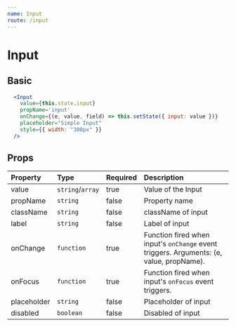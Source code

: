 ```yaml
---
name: Input
route: /input
---
```


# Input


## Basic
<InputContainer />

```jsx
  <Input
    value={this.state.input}
    propName='input'
    onChange={(e, value, field) => this.setState({ input: value })}
    placeholder="Simple Input"
    style={{ width: "300px" }}
  />
```

## Props

| Property | Type | Required | Description |
| :------- | :--- | :------- |  :---------- |
| value    | `string`/`array` | true | Value of the Input |
| propName    | `string` | false   | Property name |
| className    | `string` | false   | className of input |
| label    | `string` | false   | Label of input |
| onChange | `function` | true | Function fired when input's `onChange` event triggers. Arguments: (e, value, propName).|
| onFocus | `function` | true | Function fired when input's `onFocus` event triggers.|
| placeholder    | `string` | false  | Placeholder of input |
| disabled    | `boolean` | false  | Disabled of input |
